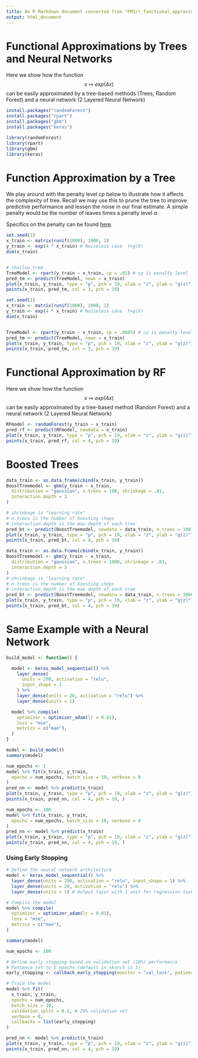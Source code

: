 ```yaml
---
title: An R Markdown document converted from "PM3/r_functional_approximation_by_nn_and_rf.irnb"
output: html_document
---
```


# Functional Approximations by Trees and Neural Networks

Here we show how the function
$$
x \mapsto exp(4 x)
$$
can be easily approximated by a tree-based methods (Trees, Random Forest) and a neural network (2 Layered Neural Network)

```r
install.packages("randomForest")
install.packages("rpart")
install.packages("gbm")
install.packages("keras")
```

```r
library(randomForest)
library(rpart)
library(gbm)
library(keras)
```

# Function Approximation by a Tree

We play around with the penalty level $cp$ below to illustrate how it affects the complexity of tree. Recall we may use this to prune the tree to improve predictive performance and lessen the noise in our final estimate. A simple penalty would be the number of leaves times a penalty level $\alpha$.

Specifics on the penalty can be found [here](https://cran.r-project.org/web/packages/rpart/rpart.pdf).

```r
set.seed(1)
x_train <- matrix(runif(1000), 1000, 1)
y_train <- exp(4 * x_train) # Noiseless case  Y=g(X)
dim(x_train)


# shallow tree
TreeModel <- rpart(y_train ~ x_train, cp = .01) # cp is penalty level
pred_tm <- predict(TreeModel, newx = x_train)
plot(x_train, y_train, type = "p", pch = 19, xlab = "z", ylab = "g(z)")
points(x_train, pred_tm, col = 3, pch = 19)
```

```r
set.seed(1)
x_train <- matrix(runif(1000), 1000, 1)
y_train <- exp(4 * x_train) # Noiseless case  Y=g(X)
dim(x_train)


TreeModel <- rpart(y_train ~ x_train, cp = .0005) # cp is penalty level
pred_tm <- predict(TreeModel, newx = x_train)
plot(x_train, y_train, type = "p", pch = 19, xlab = "z", ylab = "g(z)")
points(x_train, pred_tm, col = 3, pch = 19)
```

# Functional Approximation by RF

Here we show how the function
$$
x \mapsto exp(4 x)
$$
can be easily approximated by a tree-based method (Random Forest) and a neural network (2 Layered Neural Network)

```r
RFmodel <- randomForest(y_train ~ x_train)
pred_rf <- predict(RFmodel, newdata = x_train)
plot(x_train, y_train, type = "p", pch = 19, xlab = "z", ylab = "g(z)")
points(x_train, pred_rf, col = 4, pch = 19)
```

# Boosted Trees

```r
data_train <- as.data.frame(cbind(x_train, y_train))
BoostTreemodel <- gbm(y_train ~ x_train,
  distribution = "gaussian", n.trees = 100, shrinkage = .01,
  interaction.depth = 3
)

# shrinkage is "learning rate"
# n.trees is the number of boosting steps
# interaction.depth is the max depth of each tree
pred_bt <- predict(BoostTreemodel, newdata = data_train, n.trees = 100)
plot(x_train, y_train, type = "p", pch = 19, xlab = "z", ylab = "g(z)")
points(x_train, pred_bt, col = 4, pch = 19)
```

```r
data_train <- as.data.frame(cbind(x_train, y_train))
BoostTreemodel <- gbm(y_train ~ x_train,
  distribution = "gaussian", n.trees = 1000, shrinkage = .01,
  interaction.depth = 3
)
# shrinkage is "learning rate"
# n.trees is the number of boosting steps
# interaction.depth is the max depth of each tree
pred_bt <- predict(BoostTreemodel, newdata = data_train, n.trees = 1000)
plot(x_train, y_train, type = "p", pch = 19, xlab = "z", ylab = "g(z)")
points(x_train, pred_bt, col = 4, pch = 19)
```

# Same Example with a Neural Network

```r
build_model <- function() {

  model <- keras_model_sequential() %>%
    layer_dense(
      units = 200, activation = "relu",
      input_shape = 1
    ) %>%
    layer_dense(units = 20, activation = "relu") %>%
    layer_dense(units = 1)

  model %>% compile(
    optimizer = optimizer_adam(lr = 0.01),
    loss = "mse",
    metrics = c("mae"),
  )
}
```

```r
model <- build_model()
summary(model)
```

```r
num_epochs <- 1
model %>% fit(x_train, y_train,
  epochs = num_epochs, batch_size = 10, verbose = 0
)
pred_nn <- model %>% predict(x_train)
plot(x_train, y_train, type = "p", pch = 19, xlab = "z", ylab = "g(z)")
points(x_train, pred_nn, col = 4, pch = 19, )
```

```r
num_epochs <- 100
model %>% fit(x_train, y_train,
  epochs = num_epochs, batch_size = 10, verbose = 0
)
pred_nn <- model %>% predict(x_train)
plot(x_train, y_train, type = "p", pch = 19, xlab = "z", ylab = "g(z)")
points(x_train, pred_nn, col = 4, pch = 19, )
```

### Using Early Stopping

```r
# Define the neural network architecture
model <- keras_model_sequential() %>%
  layer_dense(units = 200, activation = "relu", input_shape = 1) %>%
  layer_dense(units = 20, activation = "relu") %>%
  layer_dense(units = 1) # Output layer with 1 unit for regression task

# Compile the model
model %>% compile(
  optimizer = optimizer_adam(lr = 0.01),
  loss = "mse",
  metrics = c("mae"),
)

summary(model)
```

```r
num_epochs <- 100

# Define early stopping based on validation set (20%) performance
# Patience set to 5 epochs (default in skorch is 5)
early_stopping <- callback_early_stopping(monitor = "val_loss", patience = 5)

# Train the model
model %>% fit(
  x_train, y_train,
  epochs = num_epochs,
  batch_size = 10,
  validation_split = 0.2, # 20% validation set
  verbose = 0,
  callbacks = list(early_stopping)
)

pred_nn <- model %>% predict(x_train)
plot(x_train, y_train, type = "p", pch = 19, xlab = "z", ylab = "g(z)")
points(x_train, pred_nn, col = 4, pch = 19)
```

